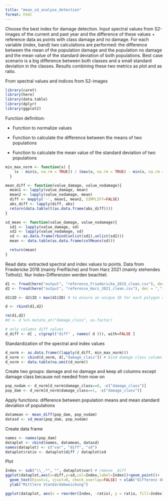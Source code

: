 ```yaml
---
title: "mean_sd_analyse_detection"
format: html
---
```


Choose the best index for damage detection. Input spectral values from S2-images of the current and past year and the difference of these values + reference data as points with class damage and no damage. For each variable (index, band) two calculations are performed: the difference between the mean of the population damage and the population no damage and the mean value of the standard deviation of both populations. Best case scenario is a big difference between both classes and a small standard deviation in the classes. Results combining these two metrics as plot and as ratio.

From spectral values and indices from S2-images

```r
library(caret)
library(here)
library(data.table)
library(dplyr)
library(ggplot2)
```

Function definition:

-   Function to normalize values

-   Function to calculate the difference between the means of two populations

-   Function to calculate the mean value of the standard deviation of two populations

```r
min_max_norm <- function(x) {
    (x - min(x, na.rm = TRUE)) / (max(x, na.rm = TRUE) - min(x, na.rm = TRUE))
  }

mean_diff <- function(value_damage, value_nodamage){
  mean1 <- lapply(value_damage, mean)
  mean2 <- lapply(value_nodamage, mean)
  diff <- mapply('-', mean1, mean2, SIMPLIFY=FALSE)
  abs_diff <- lapply(diff, abs)
  return(data.table(t(as.data.frame(abs_diff))))
}

sd_mean <- function(value_damage, value_nodamage){
  sd1 <- lapply(value_damage, sd)
  sd2 <- lapply(value_nodamage, sd)
  sd <- as.data.frame(rbind(unlist(sd1),unlist(sd2)))
  mean <- data.table(as.data.frame(colMeans(sd)))

  return(mean)
}
```

Read data: extracted spectral and index values to points. Data from Friedericke 2018 (mainly Freifläche) and from Harz 2021 (mainly stehendes Totholz). Nur Index-Differenzen werden beachtet.

```r
d1 <- fread(here("output", "reference_Friedericke_2019_clean.csv"), dec = ",")
d2 <- fread(here("output", "reference_Harz_2021_clean.csv"), dec = ",")

d2$ID <- d2$ID + max(d1$ID) # to ensure an unique ID for each polygon after merging dataframes

d <- rbind(d1,d2)

rm(d1,d2)
#d <- d %>% mutate_at("damage_class", as.factor)

# only columns diff values
d_diff <- d[ , c(grepl("diff" , names( d ))), with=FALSE ] 
```

Standardization of the spectral and index values

```r
d_norm <- as.data.frame((lapply(d_diff, min_max_norm))) 
d_norm <- cbind(d_norm, d[,"damage_class"]) # bind damage class column again
d_norm <- data.table(na.omit(d_norm))
```

Create two groups: damage and no damage and keep all columns except damage class because not needed from now on

```r
pop_nodam <- d_norm[d_norm$damage_class==0, -c("damage_class")] 
pop_dam <- d_norm[d_norm$damage_class==1, -c("damage_class")]
```

Apply functions: difference between population means and mean standard deviation of populations

```r
datamean <- mean_diff(pop_dam, pop_nodam)
datasd <- sd_mean(pop_dam, pop_nodam)
```

Create data frame

```r
names <- names(pop_dam)
dataplot <- cbind(names, datamean, datasd)
names(dataplot) <- c("var", "diff", "sd")
dataplot$ratio <- dataplot$diff / dataplot$sd
```

Plot

```r
Index <- sub("\\_.*", "", dataplot$var) # remove _diff
ggplot(dataplot,aes(x=diff,y=sd,col=Index,label=Index))+geom_point()+
  geom_text(hjust=1, vjust=0, check_overlap=FALSE) + xlab("Differenz der Mittelwerte") + 
  ylab("Mittlere Standardabweichung")

```

```r
ggplot(dataplot, aes(x = reorder(Index, -ratio), y = ratio, fill=Index)) + geom_col() + theme(axis.text.x = element_text(angle = 90, vjust = 0.5, hjust=1)) + xlab("Index") + ylab("Ratio")
```
